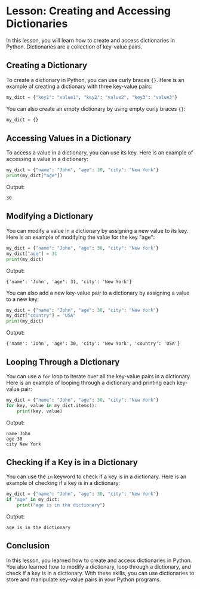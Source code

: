 # Lesson: Creating and Accessing Dictionaries

In this lesson, you will learn how to create and access dictionaries in Python. Dictionaries are a collection of key-value pairs.

## Creating a Dictionary

To create a dictionary in Python, you can use curly braces `{}`. Here is an example of creating a dictionary with three key-value pairs:

```python
my_dict = {"key1": "value1", "key2": "value2", "key3": "value3"}
```

You can also create an empty dictionary by using empty curly braces `{}`:

```python
my_dict = {}
```

## Accessing Values in a Dictionary

To access a value in a dictionary, you can use its key. Here is an example of accessing a value in a dictionary:

```python
my_dict = {"name": "John", "age": 30, "city": "New York"}
print(my_dict["age"])
```

Output:

```
30
```

## Modifying a Dictionary

You can modify a value in a dictionary by assigning a new value to its key. Here is an example of modifying the value for the key "age":

```python
my_dict = {"name": "John", "age": 30, "city": "New York"}
my_dict["age"] = 31
print(my_dict)
```

Output:

```
{'name': 'John', 'age': 31, 'city': 'New York'}
```

You can also add a new key-value pair to a dictionary by assigning a value to a new key:

```python
my_dict = {"name": "John", "age": 30, "city": "New York"}
my_dict["country"] = "USA"
print(my_dict)
```

Output:

```
{'name': 'John', 'age': 30, 'city': 'New York', 'country': 'USA'}
```

## Looping Through a Dictionary

You can use a `for` loop to iterate over all the key-value pairs in a dictionary. Here is an example of looping through a dictionary and printing each key-value pair:

```python
my_dict = {"name": "John", "age": 30, "city": "New York"}
for key, value in my_dict.items():
    print(key, value)
```

Output:

```
name John
age 30
city New York
```

## Checking if a Key is in a Dictionary

You can use the `in` keyword to check if a key is in a dictionary. Here is an example of checking if a key is in a dictionary:

```python
my_dict = {"name": "John", "age": 30, "city": "New York"}
if "age" in my_dict:
    print("age is in the dictionary")
```

Output:

```
age is in the dictionary
```

## Conclusion

In this lesson, you learned how to create and access dictionaries in Python. You also learned how to modify a dictionary, loop through a dictionary, and check if a key is in a dictionary. With these skills, you can use dictionaries to store and manipulate key-value pairs in your Python programs.
